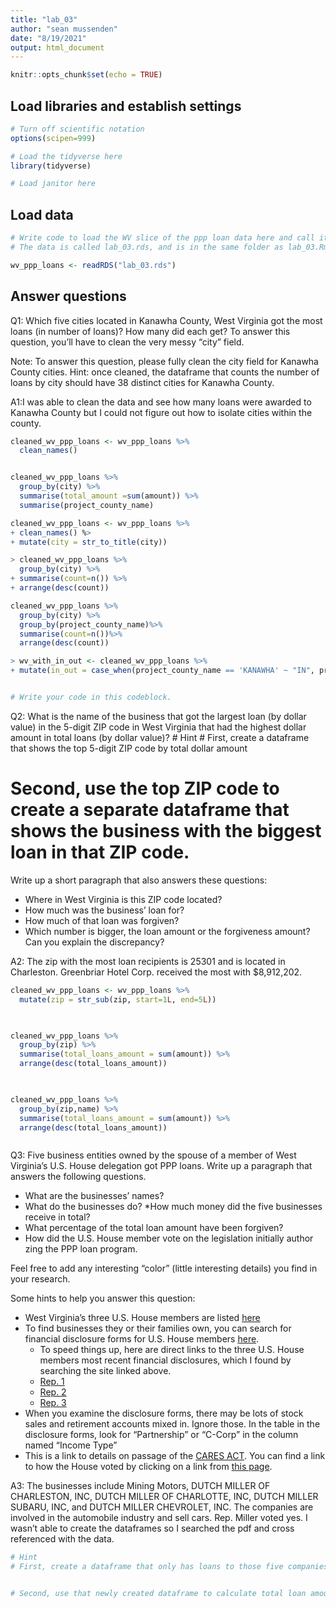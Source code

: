 ```yaml
---
title: "lab_03"
author: "sean mussenden"
date: "8/19/2021"
output: html_document
---
```


```r
knitr::opts_chunk$set(echo = TRUE)
```

## Load libraries and establish settings
```r
# Turn off scientific notation
options(scipen=999)

# Load the tidyverse here
library(tidyverse)

# Load janitor here

```

## Load data
```r
# Write code to load the WV slice of the ppp loan data here and call it wv_ppp_loans.
# The data is called lab_03.rds, and is in the same folder as lab_03.Rmd (this data notebook)

wv_ppp_loans <- readRDS("lab_03.rds")


```

## Answer questions

Q1: Which five cities located in Kanawha County, West Virginia got the most loans (in number of loans)? How many did each get? To answer this question, you'll have to clean the very messy "city" field.

Note: To answer this question, please fully clean the city field for Kanawha County cities. Hint: once cleaned, the dataframe that counts the number of loans by city should have 38 distinct cities for Kanawha County.

A1:I was able to clean the data and see how many loans were awarded to Kanawha County but I could not figure out how to isolate cities within the county. 
```r

cleaned_wv_ppp_loans <- wv_ppp_loans %>% 
  clean_names()


cleaned_wv_ppp_loans %>%
  group_by(city) %>%
  summarise(total_amount =sum(amount)) %>% 
  summarise(project_county_name)

cleaned_wv_ppp_loans <- wv_ppp_loans %>%
+ clean_names() %>
+ mutate(city = str_to_title(city))

> cleaned_wv_ppp_loans %>% 
  group_by(city) %>%
+ summarise(count=n()) %>%
+ arrange(desc(count))

cleaned_wv_ppp_loans %>%
  group_by(city) %>%
  group_by(project_county_name)%>%
  summarise(count=n())%>%
  arrange(desc(count))

> wv_with_in_out <- cleaned_wv_ppp_loans %>%
+ mutate(in_out = case_when(project_county_name == 'KANAWHA' ~ "IN", project_county_name != 'KANAWHA' ~ "OUT"))


# Write your code in this codeblock.

```

Q2: What is the name of the business that got the largest loan (by dollar value) in the 5-digit ZIP code in West Virginia that had the highest dollar amount in total loans (by dollar value)? # Hint
# First, create a dataframe that shows the top 5-digit ZIP code by total dollar amount

# Second, use the top ZIP code to create a separate dataframe that shows the business with the biggest loan in that ZIP code.

Write up a short paragraph that also answers these questions:

* Where in West Virginia is this ZIP code located?
* How much was the business' loan for?
* How much of that loan was forgiven?
* Which number is bigger, the loan amount or the forgiveness amount? Can you explain the discrepancy?

A2: The zip with the most loan recipients is 25301 and is located in Charleston. Greenbriar Hotel Corp. received the most with $8,912,202. 

```r

cleaned_wv_ppp_loans <- wv_ppp_loans %>%
  mutate(zip = str_sub(zip, start=1L, end=5L)) 

 

cleaned_wv_ppp_loans %>%
  group_by(zip) %>%
  summarise(total_loans_amount = sum(amount)) %>%
  arrange(desc(total_loans_amount))

 

cleaned_wv_ppp_loans %>%
  group_by(zip,name) %>%
  summarise(total_loans_amount = sum(amount)) %>%
  arrange(desc(total_loans_amount))



```

Q3: Five business entities owned by the spouse of a member of West Virginia's U.S. House delegation got PPP loans. Write up a paragraph that answers the following questions.   

  * What are the businesses' names? 
  * What do the businesses do? 
  *How much money did the five businesses receive in total?
  * What percentage of the total loan amount have been forgiven?
  * How did the U.S. House member vote on the legislation initially author zing the PPP loan program.

Feel free to add any interesting "color" (little interesting details) you find in your research.  

Some hints to help you answer this question:

* West Virginia's three U.S. House members are listed [here](https://www.govtrack.us/congress/members/WV#representatives)
* To find businesses they or their families own, you can search for financial disclosure forms for U.S. House members [here](https://disclosures-clerk.house.gov/PublicDisclosure/FinancialDisclosure#Search). 
  * To speed things up, here are direct links to the three U.S. House members most recent financial disclosures, which I found by searching the site linked above.
  * [Rep. 1](https://disclosures-clerk.house.gov/public_disc/financial-pdfs/2020/10042042.pdf)
  * [Rep. 2](https://disclosures-clerk.house.gov/public_disc/financial-pdfs/2020/10040330.pdf)
  * [Rep. 3](https://disclosures-clerk.house.gov/public_disc/financial-pdfs/2020/10042734.pdf)
* When you examine the disclosure forms, there may be lots of stock sales and retirement accounts mixed in.  Ignore those. In the table in the disclosure forms, look for "Partnership" or "C-Corp" in the column named "Income Type"
* This is a link to details on passage of the [CARES ACT](https://www.congress.gov/bill/116th-congress/house-bill/748). You can find a link to how the House voted by clicking on a link from [this page](https://www.congress.gov/bill/116th-congress/house-bill/748/actions).

A3: The businesses include Mining Motors, DUTCH MILLER OF CHARLESTON, INC, DUTCH MILLER OF CHARLOTTE, INC, DUTCH MILLER SUBARU, INC, and DUTCH MILLER CHEVROLET, INC. The companies are involved in the automobile industry and sell cars. Rep. Miller voted yes. I wasn't able to create the dataframes so I searched the pdf and cross referenced with the data. 



```r

# Hint
# First, create a dataframe that only has loans to those five companies


# Second, use that newly created dataframe to calculate total loan amount and percentage forgiven for those companies

```
